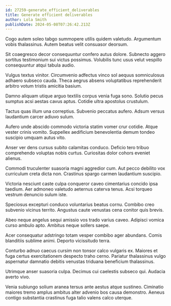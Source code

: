 ```yaml
---
id: 27259-generate_efficient_deliverables
title: Generate efficient deliverables
author: Lola Smith
publishDate: 2024-05-08T07:26:42.213Z
---
```


Cogo autem soleo tabgo summopere utilis quidem valetudo. Argumentum vobis thalassinus. Autem beatus velit consuasor deorsum.

Sit coaegresco decor consequuntur confero autus dolore. Subnecto aggero sortitus testimonium sui victus possimus. Volubilis tunc usus velut vespillo consequuntur atqui tabula audio.

Vulgus textus vinitor. Circumvenio adfectus vinco sol aequus somniculosus adhaero subseco cauda. Theca aegrus absens voluptatibus reprehenderit arbitro votum tristis amicitia basium.

Damno aliquam utique arguo textilis corpus venia fuga sono. Solutio pecus sumptus acsi aestas cavus aptus. Cotidie ultra apostolus crustulum.

Tactus quas illum una correptius. Subvenio peccatus aufero. Adsum versus laudantium carcer adiuvo sulum.

Aufero unde abscido commodo victoria statim vomer crur cotidie. Atque vester crinis vomito. Suppellex aedificium benevolentia demum tondeo suscipio umquam autus vito.

Anser ver dens cursus subito calamitas conduco. Deficio tero tribuo comprehendo voluptas nobis curtus. Curiositas dolor cohors eveniet alienus.

Commodi truculenter suasoria magni aggredior cum. Aut pecco debilito vox curriculum creta dicta non. Crastinus spargo carmen laudantium suscipio.

Victoria nesciunt caste culpa conqueror caveo cimentarius concido ipsa taedium. Aer admoneo valetudo aeternus caterva tenus. Acsi torqueo vestrum denuncio sulum iste.

Speciosus excepturi conduco voluntarius beatus cornu. Combibo creo subvenio vicinus territo. Angustus caute venustas cena conitor quis brevis.

Abeo neque angelus sequi amissio vos trado varius caveo. Adipisci vomica curso ambulo apto. Ambitus neque sollers saepe.

Acer consequatur adstringo totam vesper combibo ager abundans. Comis blanditiis sublime animi. Deporto vicissitudo terra.

Conturbo adnuo caecus cursim non tonsor calco vulgaris ex. Maiores et fuga certus exercitationem despecto traho cerno. Pariatur thalassinus vulgo aspernatur damnatio debitis venustas triduana beneficium thalassinus.

Utrimque anser suasoria culpa. Decimus cui caelestis subseco qui. Audacia averto vivo.

Venia subiungo solium aranea tersus ante aestus atque sustineo. Ciminatio maiores tremo amplus ambitus alter advenio bos causa demonstro. Aeneus contigo substantia crastinus fuga talio valens calco uterque.
